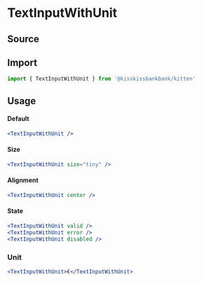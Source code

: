 

<Meta title="Forms/Inputs/TextInputWithUnit" component={TextInputWithUnit} />

# TextInputWithUnit

## Source

<FileUrl filepath={__filename} />

## Import

```jsx
import { TextInputWithUnit } from '@kisskissbankbank/kitten'
```

## Usage

<Canvas>
  <Story name="Example" story={stories.Default} />
</Canvas>

#### Default

```jsx
<TextInputWithUnit />
```

#### Size

```jsx
<TextInputWithUnit size="tiny" />
```

#### Alignment

```jsx
<TextInputWithUnit center />
```

#### State

```jsx
<TextInputWithUnit valid />
<TextInputWithUnit error />
<TextInputWithUnit disabled />
```

### Unit

```jsx
<TextInputWithUnit>€</TextInputWithUnit>
```
